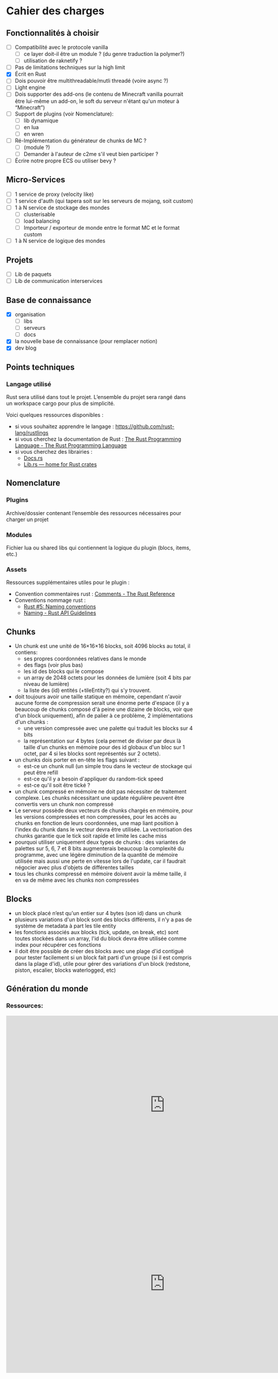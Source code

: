 # Cahier des charges

## Fonctionnalités à choisir


- [ ]  Compatibilité avec le protocole vanilla
    - [ ]  ce layer doit-il être un module ? (du genre traduction la polymer?)
    - [ ]  utilisation de raknetify ?
- [ ]  Pas de limitations techniques sur la high limit
- [x]  Écrit en Rust
- [ ]  Dois pouvoir être multithreadable/mutli threadé (voire async ?)
- [ ]  Light engine
- [ ]  Dois supporter des add-ons (le contenu de Minecraft vanilla pourrait être lui-même un add-on, le soft du serveur n'étant qu'un moteur à “Minecraft”)
- [ ]  Support de plugins (voir Nomenclature):
    - [ ]  lib dynamique
    - [ ]  en lua
    - [ ]  en wren
- [ ]  Ré-Implémentation du générateur de chunks de MC ?
    - [ ]  (module ?)
    - [ ]  Demander à l'auteur de c2me s'il veut bien participer ?
- [ ]  Écrire notre propre ECS ou utiliser bevy ?

## Micro-Services


- [ ]  1 service de proxy (velocity like)
- [ ]  1 service d'auth (qui tapera soit sur les serveurs de mojang, soit custom)
- [ ]  1 à N service de stockage des mondes
    - [ ]  clusterisable
    - [ ]  load balancing
    - [ ]  Importeur / exporteur de monde entre le format MC et le format custom
- [ ]  1 à N service de logique des mondes

## Projets

- [ ]  Lib de paquets
- [ ]  Lib de communication interservices

## Base de connaissance

- [x]  organisation
    - [ ]  libs
    - [ ]  serveurs
    - [ ]  docs
- [x]  la nouvelle base de connaissance (pour remplacer notion)
- [x]  dev blog

## Points techniques

### Langage utilisé

Rust sera utilisé dans tout le projet. L’ensemble du projet sera rangé dans un workspace cargo pour plus de simplicité.

Voici quelques ressources disponibles :

- si vous souhaitez apprendre le langage : https://github.com/rust-lang/rustlings
- si vous cherchez la documentation de Rust : [The Rust Programming Language - The Rust Programming Language](https://doc.rust-lang.org/book/title-page.html)
- si vous cherchez des librairies :
	- [Docs.rs](https://docs.rs/)
	- [Lib.rs — home for Rust crates](https://lib.rs/)

## Nomenclature

### Plugins

Archive/dossier contenant l’ensemble des ressources nécessaires pour charger un projet

### Modules

Fichier lua ou shared libs qui contiennent la logique du plugin (blocs, items, etc.)

### Assets

Ressources supplémentaires utiles pour le plugin :

- Convention commentaires rust : [Comments - The Rust Reference](https://doc.rust-lang.org/reference/comments.html)
- Conventions nommage rust : 
    - [Rust #5: Naming conventions](https://dev.to/cthutu/rust-5-naming-conventions-3cjf)
    - [Naming - Rust API Guidelines](https://rust-lang.github.io/api-guidelines/naming.html)

## Chunks

- Un chunk est une unité de 16×16×16 blocks, soit 4096 blocks au total, il contiens:
    - ses propres coordonnées relatives dans le monde
    - des flags (voir plus bas)
    - les id des blocks qui le compose
    - un array de 2048 octets pour les données de lumière (soit 4 bits par niveau de lumière)
    - la liste des (id) entités (+tileEntity?) qui s'y trouvent.
- doit toujours avoir une taille statique en mémoire, cependant n'avoir aucune forme de compression serait une énorme perte d'espace (il y a beaucoup de chunks composé d'à peine une dizaine de blocks, voir que d'un block uniquement), afin de palier à ce problème, 2 implémentations d'un chunks :
    - une version compressée avec une palette qui traduit les blocks sur 4 bits
    - la représentation sur 4 bytes (cela permet de diviser par deux là taille d'un chunks en mémoire pour des id globaux d'un bloc sur 1 octet, par 4 si les blocks sont représentés sur 2 octets).
- un chunks dois porter en en-tête les flags suivant :
    - est-ce un chunk null (un simple trou dans le vecteur de stockage qui peut être refill
    - est-ce qu'il y a besoin d'appliquer du random-tick speed
    - est-ce qu'il soit être tické ?
- un chunk compressé en mémoire ne doit pas nécessiter de traitement complexe. Les chunks nécessitant une update régulière peuvent être convertis vers un chunk non compressé
- Le serveur possède deux vecteurs de chunks chargés en mémoire, pour les versions compressées et non compressées, pour les accès au chunks en fonction de leurs coordonnées, une map liant position à l'index du chunk dans le vecteur devra être utilisée. La vectorisation des chunks garantie que le tick soit rapide et limite les cache miss
- pourquoi utiliser uniquement deux types de chunks : des variantes de palettes sur 5, 6, 7 et 8 bits augmenterais beaucoup la complexité du programme, avec une légère diminution de la quantité de mémoire utilisée mais aussi une perte en vitesse lors de l'update, car il faudrait négocier avec plus d'objets de différentes tailles
- tous les chunks compressé en mémoire doivent avoir la même taille, il en va de même avec les chunks non compressées

## Blocks

- un block placé n’est qu'un entier sur 4 bytes (son id) dans un chunk
- plusieurs variations d'un block sont des blocks différents, il n'y a pas de système de metadata à part les tile entity
- les fonctions associés aux blocks (tick, update, on break, etc) sont toutes stockées dans un array, l'id du block devra être utilisée comme index pour récupérer ces fonctions
- il doit être possible de créer des blocks avec une plage d'id contiguë pour tester facilement si un block fait parti d'un groupe (si il est compris dans la plage d'id), utile pour gérer des variations d'un block (redstone, piston, escalier, blocks waterlogged, etc)

## Génération du monde

### Ressources:

<iframe width="854" height="480" src="https://www.youtube.com/embed/YyVAaJqYAfE" title="THIS is how Minecraft Works 💎⛏️" frameborder="0" allow="accelerometer; autoplay; clipboard-write; encrypted-media; gyroscope; picture-in-picture; web-share" allowfullscreen></iframe>
<iframe width="854" height="480" src="https://www.youtube.com/embed/ob3VwY4JyzE" title="Reinventing Minecraft world generation by Henrik Kniberg" frameborder="0" allow="accelerometer; autoplay; clipboard-write; encrypted-media; gyroscope; picture-in-picture; web-share" allowfullscreen></iframe>
